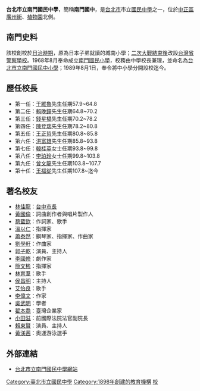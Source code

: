 {{Infobox_School
|name           =臺北市立南門國民中學
|image          =[[File:NMJHlogo.gif|200px]]
|motto          =勤讀書、守秩序、有禮貌、愛整潔
|established    =1898年
|type           =市立國中
|affiliation    =
|district       =[[臺北市|臺北市]][[中正區_(臺北市)|中正區]]
|principal      =[[王福從|王福從]]
|staff          =教職員合計約191人
|enrollment     =約1902人
|free_label     =校別
|free_text      =男女合校
|free_label2    =校地面積
|free_text2     =2904平方公尺
|location       ={{flagicon|TWN}}[[臺北市|臺北市]][[中正區_(臺北市)|中正區]]廣州街六號
|information    =
|tel            =+886-2-2314-2775
|fax            =+886-2-2381-9400
|website        =[http://www.nmjh.tp.edu.tw www.nmjh.tp.edu.tw]
}}

'''台北市立南門國民中學'''，簡稱'''南門國中'''，是[[台北市|台北市]]市立[[國民中學|國民中學]]之一，位於[[中正區_(台北市)|中正區]][[廣州街|廣州街]]、[[台北植物園|植物園]]北側。

==南門史料==
該校創校於[[台灣日治時期|日治時期]]，原為日本子弟就讀的城南小學；[[臺灣戰後時期|二次大戰結束後]]改設[[台灣省警察學校|台灣省警察學校]]。1968年8月奉命成立[[臺北市中正區南門國民小學|南門國民小學]]，校務由中學校長兼理，並命名為[[台北市立南門國民中小學|台北市立南門國民中小學]]；1989年8月1日，奉令將中小學分開設校迄今。

==歷任校長==
*第一任：[[于維魯|于維魯]]先生任期57.9~64.8
*第二任：[[賴晚鐘|賴晚鐘]]先生任期64.8~70.2
*第三任：[[錢星橋|錢星橋]]先生任期70.2~78.2
*第四任：[[陳登瑞|陳登瑞]]先生任期78.2~80.8
*第五任：[[王正哲|王正哲]]先生任期80.8~85.8
*第六任：[[洪富雄|洪富雄]]先生任期85.8~93.8
*第七任：[[韓桂英|韓桂英]]女士任期93.8~99.8
*第八任：[[李珀玲|李珀玲]]女士任期99.8~103.8
*第九任：[[曾文龍|曾文龍]]先生任期103.8~107.7
*第十任：[[王福從|王福從]]先生任期107.8~迄今

==著名校友==
*[[林佳龍|林佳龍]]：[[台中市長|台中市長]]
*[[黃國倫|黃國倫]]：詞曲創作者與唱片製作人
*[[蔡藍欽|蔡藍欽]]：作詞家、歌手
*[[溫以仁|溫以仁]]：指揮家
*[[蕭泰然|蕭泰然]]：鋼琴家、指揮家、作曲家
*[[劉學軒|劉學軒]]：作曲家
*[[郭子乾|郭子乾]]：演員、主持人
*[[李國修|李國修]]：劇作家
*[[簡文彬|簡文彬]]：指揮家
*[[林育羣|林育羣]]：歌手
*[[侯昌明|侯昌明]]：主持人
*[[艾怡良|艾怡良]]：歌手
*[[李偉文_(台灣)|李偉文]]：作家
*[[吳武明|吳武明]]：學者
*[[翟本喬|翟本喬]]：臺灣企業家
*[[小田滋|小田滋]]：前國際法院法官副院長
*[[賴東賢|賴東賢]]：演員、主持人
*[[黃渼茜|黃渼茜]]：奧運游泳選手

== 外部連結 ==

* [http://www.nmjh.tp.edu.tw 台北市立南門國民中學網站] {{Wayback|url=http://www.nmjh.tp.edu.tw/ |date=20200314043727 }}

{{TW-edu-stub}}
{{台北市國民中小學}}

[[Category:臺北市立國民中學|Category:臺北市立國民中學]]
[[Category:1898年創建的教育機構|Category:1898年創建的教育機構]]
[[Category:中正區學校_(臺北市)|校]]